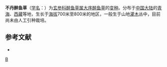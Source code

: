 {{Infraspeciesbox
| genus = Buddleja
| species = macrostachya
| varietas = griffithii
| authority = C. B. Clarke
}}

'''不丹醉鱼草'''（[[学名|学名]]：{{lang|la|''Buddleja macrostachya'' var. ''griffithii''}}）为[[玄参科|玄参科]][[醉鱼草属|醉鱼草属]][[大序醉鱼草|大序醉鱼草]]的[[变种|变种]]。分布于[[中国大陆|中国大陆]]的[[青海|青海]]、[[西藏|西藏]]等地，生长于[[海拔|海拔]]700米至800米的地区，一般生于山地[[灌木|灌木]]丛中，目前尚未由人工引种栽培。

== 参考文献 ==
<div class="references-small">
* {{cite web| url =http://www.bioinfo.cn/db05/KmzwSpecies.php?action=view&id=30547| title =不丹醉鱼草（变种）| work =《中国高等植物数据库全库》| publisher =中国科学院微生物研究所| author =昆明植物研究所| accessdate =2009-02-26| deadurl =yes| archiveurl =https://web.archive.org/web/20160305075145/http://www.bioinfo.cn/db05/KmzwSpecies.php?action=view&id=30547| archivedate =2016-03-05}}
</div>
{{Taxonbar|from=Q10868807}}

[[Category:醉鱼草属|B]]